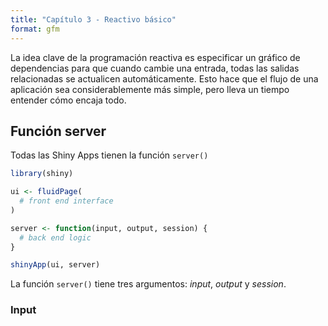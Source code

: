 ```yaml
---
title: "Capítulo 3 - Reactivo básico"
format: gfm
---
```


La idea clave de la programación reactiva es especificar un gráfico de dependencias para que cuando cambie una entrada, todas las salidas relacionadas se actualicen automáticamente. Esto hace que el flujo de una aplicación sea considerablemente más simple, pero lleva un tiempo entender cómo encaja todo.

## Función server

Todas las Shiny Apps tienen la función `server()`

```r
library(shiny)

ui <- fluidPage(
  # front end interface
)

server <- function(input, output, session) {
  # back end logic
}

shinyApp(ui, server)
```

La función `server()` tiene tres argumentos: _input_, _output_ y _session_.

### Input


